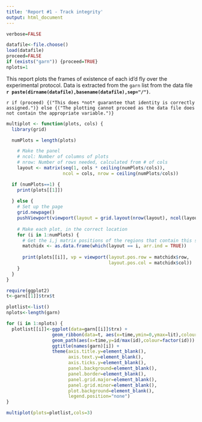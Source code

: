 ```yaml
---
title: 'Report #1 - Track integrity'
output: html_document
---
```

```r
verbose=FALSE
```


```r
datafile<-file.choose()
load(datafile)
proceed=FALSE
if (exists("garn")) {proceed=TRUE}
nplots=1
```

This report plots the frames of existence of each id'd fly over the experimental protocol.  Data is extracted from the `garn` list from the data file **`r paste(dirname(datafile),basename(datafile),sep="/")`**.

`r if (proceed) {("This does *not* guarantee that identity is correctly assigned.")} else {("The plotting cannot proceed as the data file does not contain the appropriate variable.")}`

```r

multiplot <- function(plots, cols) {
  library(grid)

  numPlots = length(plots)

    # Make the panel
    # ncol: Number of columns of plots
    # nrow: Number of rows needed, calculated from # of cols
    layout <- matrix(seq(1, cols * ceiling(numPlots/cols)),
                     ncol = cols, nrow = ceiling(numPlots/cols))

  if (numPlots==1) {
    print(plots[[1]])
    
  } else {
    # Set up the page
    grid.newpage()
    pushViewport(viewport(layout = grid.layout(nrow(layout), ncol(layout))))
    
    # Make each plot, in the correct location
    for (i in 1:numPlots) {
      # Get the i,j matrix positions of the regions that contain this subplot
      matchidx <- as.data.frame(which(layout == i, arr.ind = TRUE))
      
      print(plots[[i]], vp = viewport(layout.pos.row = matchidx$row,
                                      layout.pos.col = matchidx$col))
    }
  }
}

```

```r
require(ggplot2)
t<-garn[[1]]$trx$t

plotlist<-list()
nplots<-length(garn)

for (i in 1:nplots) {
  plotlist[[i]]<-ggplot(data=garn[[i]]$trx) +
                 geom_ribbon(data=t, aes(x=time,ymin=0,ymax=lit),colour=NA,fill='orange',alpha=0.6) +
                 geom_path(aes(x=time,y=id/max(id),colour=factor(id))) +
                 ggtitle(names(garn)[i]) +
                 theme(axis.title.y=element_blank(),
                       axis.text.y=element_blank(),
                       axis.ticks.y=element_blank(),
                       panel.background=element_blank(),
                       panel.border=element_blank(),
                       panel.grid.major=element_blank(),
                       panel.grid.minor=element_blank(),
                       plot.background=element_blank(),
                       legend.position="none")
}

```

```r
multiplot(plots=plotlist,cols=3)

```
